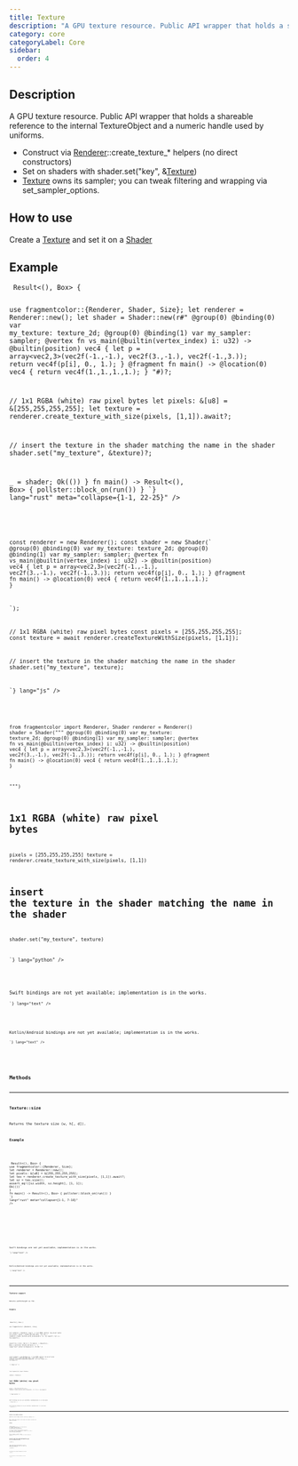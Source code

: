 ```yaml
---
title: Texture
description: "A GPU texture resource. Public API wrapper that holds a shareable reference to the internal TextureObject and a numeric handle used by uniforms."
category: core
categoryLabel: Core
sidebar:
  order: 4
---
```



## Description

A GPU texture resource. Public API wrapper that holds a shareable reference to the internal TextureObject and a numeric handle used by uniforms.

- Construct via [Renderer](/api/core/renderer)::create_texture_* helpers (no direct constructors)
- Set on shaders with shader.set("key", &[Texture](/api/core/texture))
- [Texture](/api/core/texture) owns its sampler; you can tweak filtering and wrapping via set_sampler_options.

## How to use

Create a [Texture](/api/core/texture) and set it on a [Shader](/api/core/shader)



## Example

<Tabs>

<TabItem label="Rust">
<Code
code={`
async fn run() -> Result<(), Box<dyn std::error::Error>> {

use fragmentcolor::{Renderer, Shader, Size};
let renderer = Renderer::new();
let shader = Shader::new(r#"
@group(0) @binding(0) var my_texture: texture_2d<f32>;
@group(0) @binding(1) var my_sampler: sampler;
@vertex fn vs_main(@builtin(vertex_index) i: u32) -> @builtin(position) vec4<f32> {
  let p = array<vec2<f32>,3>(vec2f(-1.,-1.), vec2f(3.,-1.), vec2f(-1.,3.));
  return vec4f(p[i], 0., 1.);
}
@fragment fn main() -> @location(0) vec4<f32> { return vec4f(1.,1.,1.,1.); }
"#)?;

// 1x1 RGBA (white) raw pixel bytes
let pixels: &[u8] = &[255,255,255,255];
let texture = renderer.create_texture_with_size(pixels, [1,1]).await?;

// insert  the texture in the shader matching the name in the shader
shader.set("my_texture", &texture)?;

_ = shader;
Ok(())
}
fn main() -> Result<(), Box<dyn std::error::Error>> { pollster::block_on(run()) }
`}
lang="rust" meta="collapse={1-1, 22-25}"
/>

</TabItem>

<TabItem label="JavaScript">
<Code
code={`

const renderer = new Renderer();
const shader = new Shader(\`
@group(0) @binding(0) var my_texture: texture_2d<f32>;
@group(0) @binding(1) var my_sampler: sampler;
@vertex fn vs_main(@builtin(vertex_index) i: u32) -> @builtin(position) vec4<f32> {
  let p = array<vec2<f32>,3>(vec2f(-1.,-1.), vec2f(3.,-1.), vec2f(-1.,3.));
  return vec4f(p[i], 0., 1.);
}
@fragment fn main() -> @location(0) vec4<f32> { return vec4f(1.,1.,1.,1.); }

\`);

// 1x1 RGBA (white) raw pixel bytes
const pixels = [255,255,255,255];
const texture = await renderer.createTextureWithSize(pixels, [1,1]);

// insert  the texture in the shader matching the name in the shader
shader.set("my_texture", texture);

`}
lang="js"
/>

</TabItem>

<TabItem label="Python">
<Code
code={`

from fragmentcolor import Renderer, Shader
renderer = Renderer()
shader = Shader("""
@group(0) @binding(0) var my_texture: texture_2d<f32>;
@group(0) @binding(1) var my_sampler: sampler;
@vertex fn vs_main(@builtin(vertex_index) i: u32) -> @builtin(position) vec4<f32> {
  let p = array<vec2<f32>,3>(vec2f(-1.,-1.), vec2f(3.,-1.), vec2f(-1.,3.));
  return vec4f(p[i], 0., 1.);
}
@fragment fn main() -> @location(0) vec4<f32> { return vec4f(1.,1.,1.,1.); }

""")

# 1x1 RGBA (white) raw pixel bytes
pixels = [255,255,255,255]
texture = renderer.create_texture_with_size(pixels, [1,1])

# insert  the texture in the shader matching the name in the shader
shader.set("my_texture", texture)

`}
lang="python"
/>

</TabItem>

<TabItem label="Swift">
<Aside type="caution" title="Work in progress">Swift bindings are not yet available; implementation is in the works.</Aside>
<Code
code={`
// Swift placeholder: bindings WIP

`}
lang="text"
/>

</TabItem>

<TabItem label="Kotlin">
<Aside type="caution" title="Work in progress">Kotlin/Android bindings are not yet available; implementation is in the works.</Aside>
<Code
code={`
// Kotlin placeholder: bindings WIP

`}
lang="text"
/>

</TabItem>

</Tabs>


## Methods


---

### Texture::size

Returns the texture size (w, h[, d]).

#### Example

<Tabs>

<TabItem label="Rust">
<Code
code={`
async fn run() -> Result<(), Box<dyn std::error::Error>> {
use fragmentcolor::{Renderer, Size};
let renderer = Renderer::new();
let pixels: &[u8] = &[255,255,255,255];
let tex = renderer.create_texture_with_size(pixels, [1,1]).await?;
let sz = tex.size();
assert_eq!([sz.width, sz.height], [1, 1]);
Ok(())
}
fn main() -> Result<(), Box<dyn std::error::Error>> { pollster::block_on(run()) }
`}
lang="rust" meta="collapse={1-1, 7-10}"
/>

</TabItem>

<TabItem label="JavaScript">
<Code
code={`
const renderer = new Renderer();
const pixels = [255,255,255,255];
const tex = await renderer.createTextureWithSize(pixels, [1,1]);
const sz = tex.size();
`}
lang="js"
/>

</TabItem>

<TabItem label="Python">
<Code
code={`
from fragmentcolor import Renderer
renderer = Renderer()
pixels = [255,255,255,255]
tex = renderer.create_texture_with_size(pixels, [1,1])
sz = tex.size
`}
lang="python"
/>

</TabItem>

<TabItem label="Swift">
<Aside type="caution" title="Work in progress">Swift bindings are not yet available; implementation is in the works.</Aside>
<Code
code={`
// Swift placeholder: bindings WIP

`}
lang="text"
/>

</TabItem>

<TabItem label="Kotlin">
<Aside type="caution" title="Work in progress">Kotlin/Android bindings are not yet available; implementation is in the works.</Aside>
<Code
code={`
// Kotlin placeholder: bindings WIP

`}
lang="text"
/>

</TabItem>

</Tabs>


---

### Texture::aspect

Returns width/height as f32.

#### Example

<Tabs>

<TabItem label="Rust">
<Code
code={`
async fn run() -> Result<(), Box<dyn std::error::Error>> {

use fragmentcolor::{Renderer, Size};

let renderer = Renderer::new();
// 1x1 RGBA (white) raw pixel bytes
let pixels: &[u8] = &[255,255,255,255];
let tex = renderer.create_texture_with_size(pixels, [1, 1]).await?;
let a = tex.aspect();

assert!(a > 0.0);
Ok(())
}
fn main() -> Result<(), Box<dyn std::error::Error>> { pollster::block_on(run()) }
`}
lang="rust" meta="collapse={1-1, 11-14}"
/>

</TabItem>

<TabItem label="JavaScript">
<Code
code={`


const renderer = new Renderer();
// 1x1 RGBA (white) raw pixel bytes
const pixels = [255,255,255,255];
const tex = await renderer.createTextureWithSize(pixels, [1, 1]);
const a = tex.aspect();

`}
lang="js"
/>

</TabItem>

<TabItem label="Python">
<Code
code={`

from fragmentcolor import Renderer

renderer = Renderer()
# 1x1 RGBA (white) raw pixel bytes
pixels = [255,255,255,255]
tex = renderer.create_texture_with_size(pixels, [1, 1])
a = tex.aspect()

`}
lang="python"
/>

</TabItem>

<TabItem label="Swift">
<Aside type="caution" title="Work in progress">Swift bindings are not yet available; implementation is in the works.</Aside>
<Code
code={`
// Swift placeholder: bindings WIP

`}
lang="text"
/>

</TabItem>

<TabItem label="Kotlin">
<Aside type="caution" title="Work in progress">Kotlin/Android bindings are not yet available; implementation is in the works.</Aside>
<Code
code={`
// Kotlin placeholder: bindings WIP

`}
lang="text"
/>

</TabItem>

</Tabs>


---

### Texture::set_sampler_options

Update the texture sampler options (filtering, wrapping, etc.).

Note: changes take effect on next bind; the renderer recreates the sampler as needed.

#### Example

<Tabs>

<TabItem label="Rust">
<Code
code={`
async fn run() -> Result<(), Box<dyn std::error::Error>> {
use fragmentcolor::{Renderer, Size, SamplerOptions};
let renderer = Renderer::new();
// 1x1 RGBA (white) raw pixel bytes
let pixels: &[u8] = &[255,255,255,255];

let texture = renderer.create_texture_with_size(pixels, [1,1]).await?;
let opts = SamplerOptions { repeat_x: true, repeat_y: true, smooth: true, compare: None };
texture.set_sampler_options(opts);


Ok(())
}
fn main() -> Result<(), Box<dyn std::error::Error>> { pollster::block_on(run()) }
`}
lang="rust" meta="collapse={1-1, 12-14}"
/>

</TabItem>

<TabItem label="JavaScript">
<Code
code={`
const renderer = new Renderer();
// 1x1 RGBA (white) raw pixel bytes
const pixels = [255,255,255,255];

const texture = await renderer.createTextureWithSize(pixels, [1,1]);
const opts = {repeat_x: true, repeat_y: true, smooth: true, compare: null};
texture.setSamplerOptions(opts);


`}
lang="js"
/>

</TabItem>

<TabItem label="Python">
<Code
code={`
from fragmentcolor import Renderer
renderer = Renderer()
# 1x1 RGBA (white) raw pixel bytes
pixels = [255,255,255,255]

texture = renderer.create_texture_with_size(pixels, [1,1])
opts = {"repeat_x": True, "repeat_y": True, "smooth": True, "compare": None}
texture.set_sampler_options(opts)


`}
lang="python"
/>

</TabItem>

<TabItem label="Swift">
<Aside type="caution" title="Work in progress">Swift bindings are not yet available; implementation is in the works.</Aside>
<Code
code={`
// Swift placeholder: bindings WIP

`}
lang="text"
/>

</TabItem>

<TabItem label="Kotlin">
<Aside type="caution" title="Work in progress">Kotlin/Android bindings are not yet available; implementation is in the works.</Aside>
<Code
code={`
// Kotlin placeholder: bindings WIP

`}
lang="text"
/>

</TabItem>

</Tabs>
